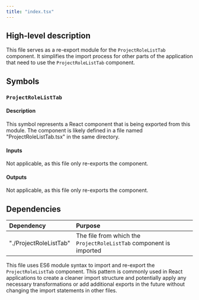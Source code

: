 ```yaml
---
title: "index.tsx"
---
```


## High-level description
This file serves as a re-export module for the `ProjectRoleListTab` component. It simplifies the import process for other parts of the application that need to use the `ProjectRoleListTab` component.

## Symbols

### `ProjectRoleListTab`
#### Description
This symbol represents a React component that is being exported from this module. The component is likely defined in a file named "ProjectRoleListTab.tsx" in the same directory.

#### Inputs
Not applicable, as this file only re-exports the component.

#### Outputs
Not applicable, as this file only re-exports the component.

## Dependencies
| Dependency | Purpose |
|:-----------|:--------|
| "./ProjectRoleListTab" | The file from which the `ProjectRoleListTab` component is imported |

This file uses ES6 module syntax to import and re-export the `ProjectRoleListTab` component. This pattern is commonly used in React applications to create a cleaner import structure and potentially apply any necessary transformations or add additional exports in the future without changing the import statements in other files.